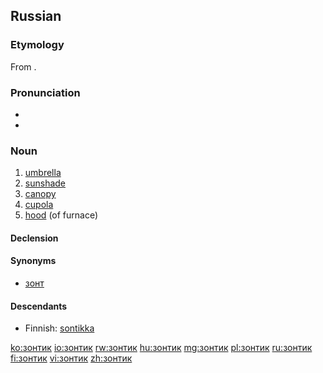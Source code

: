 ==Russian==

===Etymology===
From {{etyl|nl|ru}} {{term|zonnedek||cover from sun|lang=nl}}.

===Pronunciation===
* {{IPA|/ˈzonʲtʲɪk/|lang=ru}}
* {{audio|Ru-зонтик.ogg|audio}}

===Noun===
{{ru-noun|tr=zóntik|g=m}}

#[[umbrella]]
#[[sunshade]]
#[[canopy]]
#[[cupola]]
#[[hood]] (of furnace)

====Declension====
{{ru-noun-inan-vel-1||зо́нтик}}

====Synonyms====
*[[зонт]]

====Descendants====
* Finnish: [[sontikka]]

[[ko:зонтик]]
[[io:зонтик]]
[[rw:зонтик]]
[[hu:зонтик]]
[[mg:зонтик]]
[[pl:зонтик]]
[[ru:зонтик]]
[[fi:зонтик]]
[[vi:зонтик]]
[[zh:зонтик]]